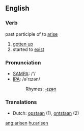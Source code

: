 ==English==

===Verb===
past participle of to [[arise]]

# [[gotten up]]
# started to [[exist]]

===Pronunciation===
*[[w:SAMPA|SAMPA]]: /'/
*[[w:IPA|IPA]]: /ə'rɪzən/
*:Rhymes: [[Rhymes:English:-ɪzən|-ɪzən]]

===Translations===

*Dutch: [[opstaan]] (1), [[ontstaan]] (2)

[[ang:arisen]]
[[hu:arisen]]